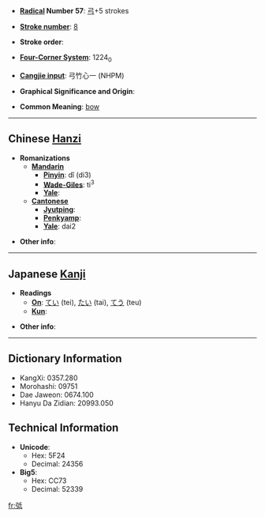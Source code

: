 * '''[[Wiktionary:Chinese radical index| Radical]] Number 57''': [[Wiktionary:Chinese radical index 弓|弓]]+5 strokes

* '''[[Wiktionary:Chinese total strokes index|Stroke number]]''': [[Wiktionary:Chinese total strokes index 8|8]]

* '''Stroke order''': 

* '''[[Wiktionary:Chinese four corner index|Four-Corner System]]''': 1224<sub>0</sub>

* '''[[Wiktionary:Chinese Cangjie index|Cangjie input]]''': 弓竹心一 (NHPM)

* '''Graphical Significance and Origin''': 

* '''Common Meaning''': [[bow]]

----

== Chinese [[Hanzi]] ==

* '''Romanizations'''
** '''[[Mandarin]]'''
*** '''[[Pinyin]]''': dǐ (di3)
*** '''[[Wade-Giles]]''': ti<sup>3</sup>
*** '''[[Yale]]''': 
** '''[[Cantonese]]'''
*** '''[[Jyutping]]''':
*** '''[[Penkyamp]]''': 
*** '''[[Yale]]''': dai2

* '''Other info''': 

----

== Japanese [[Kanji]] ==

* '''Readings'''
** '''[[On]]''': [[てい]] (tei), [[たい]] (tai), [[てう]] (teu)
** '''[[Kun]]''': 

* '''Other info''':  

----

== Dictionary Information ==

* KangXi: 0357.280
* Morohashi: 09751
* Dae Jaweon: 0674.100
* Hanyu Da Zidian: 20993.050

== Technical Information ==

* '''Unicode''':
** Hex: 5F24
** Decimal: 24356
* '''Big5''':
** Hex: CC73
** Decimal: 52339

[[fr:弤]]